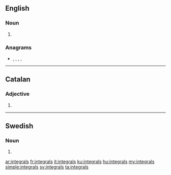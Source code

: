 ==English==

===Noun===
{{head|en|noun plural form}}

# {{plural of|integral|lang=en}}

===Anagrams===
* {{l|en|alterings}}, {{l|en|gnarliest}}, {{l|en|relatings}}, {{l|en|resalting}}, {{l|en|triangles}}

----

==Catalan==

===Adjective===
{{ca-adj-form}}

# {{plural of|integral|lang=ca}}
----

==Swedish==

===Noun===
{{head|sv|noun form}}

# {{sv-noun-form-indef-gen|integral}}

[[ar:integrals]]
[[fr:integrals]]
[[it:integrals]]
[[ku:integrals]]
[[hu:integrals]]
[[my:integrals]]
[[simple:integrals]]
[[sv:integrals]]
[[ta:integrals]]